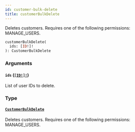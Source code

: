 ```yaml
---
id: customer-bulk-delete
title: customerBulkDelete
---
```


Deletes customers. Requires one of the following permissions: MANAGE_USERS.

```graphql
customerBulkDelete(
  ids: [ID!]!
): CustomerBulkDelete

```

### Arguments

#### `ids` ([`[ID!]!`](../../../developer/api-reference/scalars/id))

List of user IDs to delete.

### Type

#### [`CustomerBulkDelete`](../../../developer/api-reference/objects/customer-bulk-delete)

Deletes customers. Requires one of the following permissions: MANAGE_USERS.
